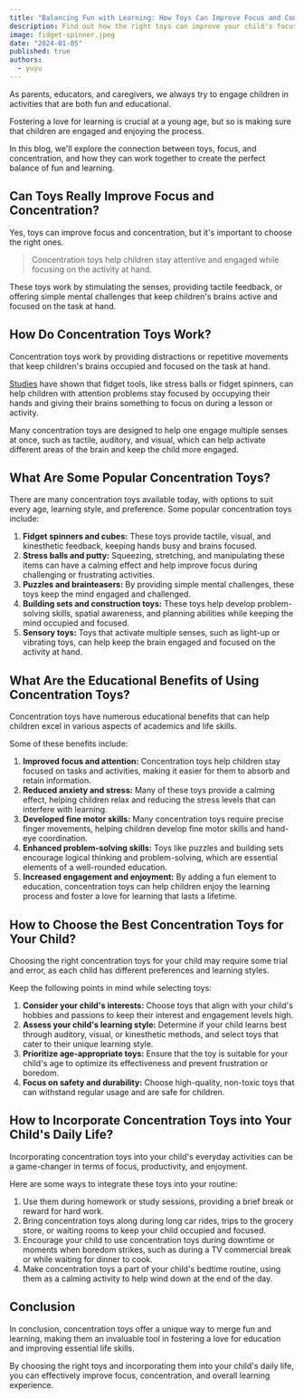 ```yaml
---
title: "Balancing Fun with Learning: How Toys Can Improve Focus and Concentration"
description: Find out how the right toys can improve your child's focus & concentration, balancing fun with valuable life skills.
image: fidget-spinner.jpeg
date: "2024-01-05"
published: true
authors:
  - yuyu
---
```


As parents, educators, and caregivers, we always try to engage children in activities that are both fun and educational.

Fostering a love for learning is crucial at a young age, but so is making sure that children are engaged and enjoying the process.

In this blog, we'll explore the connection between toys, focus, and concentration, and how they can work together to create the perfect balance of fun and learning.

## Can Toys Really Improve Focus and Concentration?

Yes, toys can improve focus and concentration, but it's important to choose the right ones.

> Concentration toys help children stay attentive and engaged while focusing on the activity at hand.

These toys work by stimulating the senses, providing tactile feedback, or offering simple mental challenges that keep children's brains active and focused on the task at hand.

## How Do Concentration Toys Work?

Concentration toys work by providing distractions or repetitive movements that keep children's brains occupied and focused on the task at hand.

<a href="https://www.pacer.org/cmh/learning-center/parenting/support-adhd/fidget-toys.asp">Studies</a> have shown that fidget tools, like stress balls or fidget spinners, can help children with attention problems stay focused by occupying their hands and giving their brains something to focus on during a lesson or activity.

Many concentration toys are designed to help one engage multiple senses at once, such as tactile, auditory, and visual, which can help activate different areas of the brain and keep the child more engaged.

## What Are Some Popular Concentration Toys?

There are many concentration toys available today, with options to suit every age, learning style, and preference. Some popular concentration toys include:

1. **Fidget spinners and cubes:** These toys provide tactile, visual, and kinesthetic feedback, keeping hands busy and brains focused.
2. **Stress balls and putty:** Squeezing, stretching, and manipulating these items can have a calming effect and help improve focus during challenging or frustrating activities.
3. **Puzzles and brainteasers:** By providing simple mental challenges, these toys keep the mind engaged and challenged.
4. **Building sets and construction toys:** These toys help develop problem-solving skills, spatial awareness, and planning abilities while keeping the mind occupied and focused.
5. **Sensory toys:** Toys that activate multiple senses, such as light-up or vibrating toys, can help keep the brain engaged and focused on the activity at hand.

## What Are the Educational Benefits of Using Concentration Toys?

Concentration toys have numerous <Link href="/blog/education-toys-help-kids-learn">educational benefits</Link> that can help children excel in various aspects of academics and life skills.

Some of these benefits include:

1. **Improved focus and attention:** Concentration toys help children stay focused on tasks and activities, making it easier for them to absorb and retain information.
2. **Reduced anxiety and stress:** Many of these toys provide a calming effect, helping children relax and reducing the stress levels that can interfere with learning.
3. **Developed fine motor skills:** Many concentration toys require precise finger movements, helping children develop fine motor skills and hand-eye coordination.
4. **Enhanced problem-solving skills:** Toys like puzzles and building sets encourage logical thinking and problem-solving, which are essential elements of a well-rounded education.
5. **Increased engagement and enjoyment:** By adding a fun element to education, concentration toys can help children enjoy the learning process and foster a love for learning that lasts a lifetime.

## How to Choose the Best Concentration Toys for Your Child?

Choosing the right concentration toys for your child may require some trial and error, as each child has different preferences and learning styles.

Keep the following points in mind while selecting toys:

1. **Consider your child's interests:** Choose toys that align with your child's hobbies and passions to keep their interest and engagement levels high.
2. **Assess your child's learning style:** Determine if your child learns best through auditory, visual, or kinesthetic methods, and select toys that cater to their unique learning style.
3. **Prioritize age-appropriate toys:** Ensure that the toy is suitable for your child's age to optimize its effectiveness and prevent frustration or boredom.
4. **Focus on safety and durability:** Choose high-quality, non-toxic toys that can withstand regular usage and are safe for children.

## How to Incorporate Concentration Toys into Your Child's Daily Life?

Incorporating concentration toys into your child's everyday activities can be a game-changer in terms of focus, productivity, and enjoyment.

Here are some ways to integrate these toys into your routine:

1. Use them during homework or study sessions, providing a brief break or reward for hard work.
2. Bring concentration toys along during long car rides, trips to the grocery store, or waiting rooms to keep your child occupied and focused.
3. Encourage your child to use concentration toys during downtime or moments when boredom strikes, such as during a TV commercial break or while waiting for dinner to cook.
4. Make concentration toys a part of your child's bedtime routine, using them as a calming activity to help wind down at the end of the day.

## Conclusion
In conclusion, concentration toys offer a unique way to merge fun and learning, making them an invaluable tool in fostering a love for education and improving essential life skills.

By choosing the right toys and incorporating them into your child's daily life, you can effectively improve focus, concentration, and overall learning experience.
